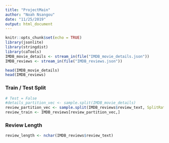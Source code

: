 ---
title: "ProjectMain"
author: "Noah Nsangou"
date: "11/25/2019"
output: html_document
---

```{r setup, include=FALSE}
knitr::opts_chunk$set(echo = TRUE)
library(jsonlite)
library(stringdist)
library(caTools)
IMDB_movie_details <- stream_in(file("IMDB_movie_details.json"))
IMDB_reviews <- stream_in(file("IMDB_reviews.json"))
```


```{r}
head(IMDB_movie_details)
head(IMDB_reviews)
```

### Train / Test Split
```{r}
# Test = False
#details_partition_vec <- sample.split(IMDB_movie_details)
review_partition_vec <- sample.split(IMDB_reviews$review_text, SplitRatio = 2/3)
review_train <- IMDB_reviews[review_partition_vec,]

```


### Review Length
```{r}
review_length <- nchar(IMDB_reviews$review_text)
```


